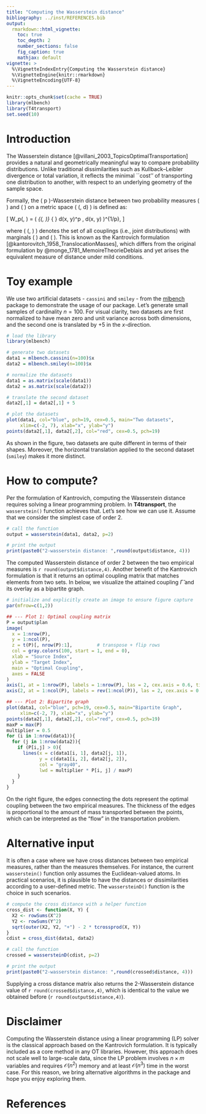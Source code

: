 ```yaml
---
title: "Computing the Wasserstein distance"
bibliography: ../inst/REFERENCES.bib
output: 
  rmarkdown::html_vignette:
    toc: true
    toc_depth: 2
    number_sections: false
    fig_caption: true
    mathjax: default
vignette: >
  %\VignetteIndexEntry{Computing the Wasserstein distance}
  %\VignetteEngine{knitr::rmarkdown}
  %\VignetteEncoding{UTF-8}
---
```

```r
knitr::opts_chunk$set(cache = TRUE)
library(mlbench)
library(T4transport)
set.seed(10)
```

# Introduction


The Wasserstein distance [@villani_2003_TopicsOptimalTransportation] provides a natural and geometrically meaningful way to compare probability distributions. Unlike traditional dissimilarities such as Kullback–Leibler divergence or total variation, it reflects the minimal ``cost'' of transporting one distribution to another, with respect to an underlying geometry of the sample space.

Formally, the \( p \)-Wasserstein distance between two probability measures \( \mu \) and \( \nu \) on a metric space \( (\mathcal{X}, d) \) is defined as:

\[
W_p(\mu, \nu) = \left( \inf_{\gamma \in \Gamma(\mu, \nu)} \int_{\mathcal{X} \times \mathcal{X}} d(x, y)^p \, d\gamma(x, y) \right)^{1/p},
\]

where \( \Gamma(\mu, \nu) \) denotes the set of all couplings (i.e., joint distributions) with marginals \( \mu \) and \( \nu \). This is known as the Kantrovich formulation [@kantorovitch_1958_TranslocationMasses], which differs from the original formulation by @monge_1781_MemoireTheorieDeblais and yet arises the equivalent measure of distance under mild conditions.


# Toy example

We use two artificial datasets - `cassini` and `smiley` - from the [mlbench](https://CRAN.R-project.org/package=mlbench) package to demonstrate 
the usage of our package. Let's generate small samples of 
cardinality $n=100$. For visual clarity, two datasets are first normalized to have 
mean zero and unit variance across both dimensions, and the second one is 
translated by +5 in the $x$-direction.

```r
# load the library
library(mlbench)

# generate two datasets
data1 = mlbench.cassini(n=100)$x
data2 = mlbench.smiley(n=100)$x

# normalize the datasets
data1 = as.matrix(scale(data1))
data2 = as.matrix(scale(data2))

# translate the second dataset
data2[,1] = data2[,1] + 5

# plot the datasets
plot(data1, col="blue", pch=19, cex=0.5, main="Two datasets", 
     xlim=c(-2, 7), xlab="x", ylab="y")
points(data2[,1], data2[,2], col="red", cex=0.5, pch=19)
```

As shown in the figure, two datasets are quite different in terms of their shapes. Moreover, 
the horizontal translation applied to the second dataset (`smiley`) makes it more distinct.

# How to compute?

Per the formulation of Kantrovich, computing the Wasserstein distance requires solving a linear programming problem. In **T4transport**, the `wasserstein()` function achieves that. Let's see how 
we can use it. Assume that we consider the simplest case of order 2.

```r
# call the function
output = wasserstein(data1, data2, p=2)

# print the output
print(paste0("2-wasserstein distance: ",round(output$distance, 4)))
```

The computed Wasserstein distance of order 2 between the two empirical measures is `r round(output$distance,4)`. Another benefit of the Kantrovich formulation is that it returns 
an optimal coupling matrix that matches elements from two sets. In below, we visualize 
the attained coupling $\hat{\Gamma}$ and its overlay as a bipartite graph.

```r
# initialize and explicitly create an image to ensure figure capture
par(mfrow=c(1,2))

## --- Plot 1: Optimal coupling matrix
P = output$plan
image(
  x = 1:nrow(P), 
  y = 1:ncol(P), 
  z = t(P)[, nrow(P):1],         # transpose + flip rows
  col = gray.colors(100, start = 1, end = 0), 
  xlab = "Source Index", 
  ylab = "Target Index",
  main = "Optimal Coupling",
  axes = FALSE
)
axis(1, at = 1:nrow(P), labels = 1:nrow(P), las = 2, cex.axis = 0.6, tick=FALSE)
axis(2, at = 1:ncol(P), labels = rev(1:ncol(P)), las = 2, cex.axis = 0.6, tick=FALSE)

## --- Plot 2: Bipartite graph
plot(data1, col="blue", pch=19, cex=0.5, main="Bipartite Graph", 
     xlim=c(-2, 7), xlab="x", ylab="y")
points(data2[,1], data2[,2], col="red", cex=0.5, pch=19)
maxP = max(P)
multiplier = 0.5
for (i in 1:nrow(data1)){
  for (j in 1:nrow(data2)){
    if (P[i,j] > 0){
      lines(x = c(data1[i, 1], data2[j, 1]),
            y = c(data1[i, 2], data2[j, 2]),
            col = "gray40",
            lwd = multiplier * P[i, j] / maxP)
    }
  }
}
```


On the right figure, the edges connecting the dots represent the optimal coupling between the two empirical measures. The thickness of the edges is proportional to the amount of mass transported between the points, which can be interpreted as the "flow" in the transportation problem.

# Alternative input

It is often a case where we have cross distances between two empirical measures, rather than 
the measures themselves. For instance, the current `wasserstein()` function only assumes the 
Euclidean-valued atoms. In practical scenarios, it is plausible to have the distances or 
dissimilarities according to a user-defined metric. The `wassersteinD()` function is the choice in 
such scenarios.

```r
# compute the cross distance with a helper function
cross_dist <- function(X, Y) {
  X2 <- rowSums(X^2)
  Y2 <- rowSums(Y^2)
  sqrt(outer(X2, Y2, "+") - 2 * tcrossprod(X, Y))
}
cdist = cross_dist(data1, data2)

# call the function
crossed = wassersteinD(cdist, p=2)

# print the output
print(paste0("2-wasserstein distance: ",round(crossed$distance, 4)))
```

Supplying a cross distance matrix also returns the 2-Wasserstein distance value of 
`r round(crossed$distance,4)`, which is identical to the value we obtained before 
(`r round(output$distance,4)`). 

# Disclaimer

Computing the Wasserstein distance using a linear programming (LP) solver is the classical approach 
based on the Kantrovich formulation. It is typically included as a core method in any OT libraries. 
However, this approach does not scale well to large-scale data, since the LP problem involves $n\times m$ variables and requires $\mathcal{O}(n^2)$ memory and at least $\mathcal{O}(n^3)$ time in the worst case. 
For this reason, we bring alternative algorithms in the package and hope you enjoy exploring them.


# References

<div id="refs"></div>

<!-- pkgdown::build_articles(); pkgdown::preview_site() -->